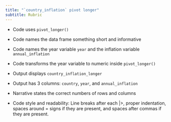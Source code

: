 ```yaml
---
title: "`country_inflation` pivot longer"
subtitle: Rubric
---
```


-   Code uses `pivot_longer()`

-   Code names the data frame something short and informative

-   Code names the year variable `year` and the inflation variable `annual_inflation`

-   Code transforms the year variable to numeric inside `pivot_longer()`

-   Output displays `country_inflation_longer`

-   Output has 3 columns: `country`, `year`, and `annual_inflation`

-   Narrative states the correct numbers of rows and columns

-   Code style and readability: Line breaks after each |>, proper indentation, spaces around = signs if they are present, and spaces after commas if they are present.